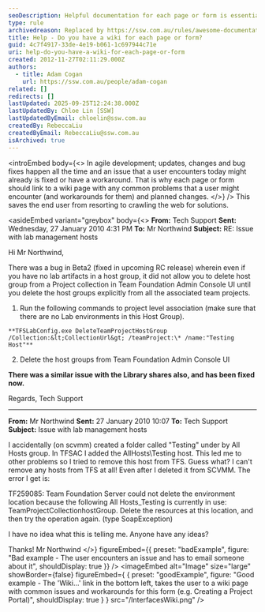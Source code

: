 ```yaml
---
seoDescription: Helpful documentation for each page or form is essential in agile development, as it allows users to quickly find solutions to common issues and planned changes. This wiki-based approach saves end-users from scouring the web for answers, making their experience more efficient and satisfying.
type: rule
archivedreason: Replaced by https://ssw.com.au/rules/awesome-documentation
title: Help - Do you have a wiki for each page or form?
guid: 4c7f4917-33de-4e19-b061-1c697944c71e
uri: help-do-you-have-a-wiki-for-each-page-or-form
created: 2012-11-27T02:11:29.000Z
authors:
  - title: Adam Cogan
    url: https://ssw.com.au/people/adam-cogan
related: []
redirects: []
lastUpdated: 2025-09-25T12:24:38.000Z
lastUpdatedBy: Chloe Lin [SSW]
lastUpdatedByEmail: chloelin@ssw.com.au
createdBy: RebeccaLiu
createdByEmail: RebeccaLiu@ssw.com.au
isArchived: true
---
```


<introEmbed
  body={<>
In agile development; updates, changes and bug fixes happen all the time and an issue that a user encounters today might already is fixed or have a workaround. That is why each page or form should link to a wiki page with any common problems that a user might encounter (and workarounds for them) and planned changes.
  </>}
/>
This saves the end user from resorting to crawling the web for solutions.

<asideEmbed
  variant="greybox"
  body={<>
    **From:** Tech Support
**Sent:** Wednesday, 27 January 2010 4:31 PM
**To:** Mr Northwind
**Subject:** RE: Issue with lab management hosts

Hi Mr Northwind,

There was a bug in Beta2 (fixed in upcoming RC release) wherein even if you have no lab artifacts in a host group, it did not allow you to delete host group from a Project collection in Team Foundation Admin Console UI until you delete the host groups explicitly from all the associated team projects.

1. Run the following commands to project level association (make sure that there are no Lab environments in this Host Group).

`**TFSLabConfig.exe DeleteTeamProjectHostGroup /Collection:&lt;CollectionUrl&gt; /teamProject:\* /name:"Testing Host"**`

2. Delete the host groups from Team Foundation Admin Console UI

**There was a similar issue with the Library shares also, and has been fixed now.**

Regards,
Tech Support

---

**From:** Mr Northwind
**Sent:** 27 January 2010 10:07
**To:** Tech Support
**Subject:** Issue with lab management hosts

I accidentally (on scvmm) created a folder called "Testing" under by All Hosts group. In TFSAC I added the AllHosts\Testing host. This led me to other problems so I tried to remove this host from TFS. Guess what? I can't remove any hosts from TFS at all! Even after I deleted it from SCVMM. The error I get is:

TF259085: Team Foundation Server could not delete the environment location because the following All Hosts_Testing is currently in use: TeamProjectCollectionhostGroup. Delete the resources at this location, and then try the operation again. (type SoapException)

I have no idea what this is telling me. Anyone have any ideas?

Thanks!
Mr Northwind
  </>}
  figureEmbed={{
    preset: "badExample",
    figure: "Bad example - The user encounters an issue and has to email someone about it",
    shouldDisplay: true
  }}
/>
<imageEmbed
  alt="Image"
  size="large"
  showBorder={false}
  figureEmbed={ {
    preset: "goodExample",
    figure: "Good example - The 'Wiki...' link in the bottom left, takes the user to a wiki page with common issues and workarounds for this form (e.g. Creating a Project Portal)",
    shouldDisplay: true
  } }
  src="/InterfacesWiki.png"
/>
